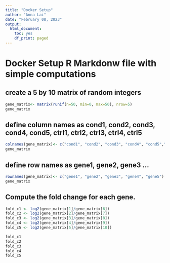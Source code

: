 ```yaml
---
title: "Docker Setup"
author: "Anna Lai"
date: "February 08, 2023"
output:
  html_document:
    toc: yes
    df_print: paged
---
```

# Docker Setup R Markdonw file with simple computations

## create a 5 by 10 matrix of random integers
```r
gene_matrix<- matrix(runif(n=50, min=0, max=50), nrow=5)
gene_matrix
```


## define column names as cond1, cond2, cond3, cond4, cond5, ctrl1, ctrl2, ctrl3, ctrl4, ctrl5
```r
colnames(gene_matrix)<- c("cond1", "cond2", "cond3", "cond4", "cond5"," ctrl1", "ctrl2", "ctrl3", "ctrl4", "ctrl5")
gene_matrix
```

## define row names as gene1, gene2, gene3 ...
```r
rownames(gene_matrix)<- c("gene1", "gene2", "gene3", "gene4", "gene5")
gene_matrix
```

## Compute the fold change for each gene.
```r
fold_c1 <- log2(gene_matrix[1]/gene_matrix[6])
fold_c2 <- log2(gene_matrix[2]/gene_matrix[7])
fold_c3 <- log2(gene_matrix[3]/gene_matrix[8])
fold_c4 <- log2(gene_matrix[4]/gene_matrix[9])
fold_c5 <- log2(gene_matrix[5]/gene_matrix[10])

fold_c1
fold_c2
fold_c3
fold_c4 
fold_c5 
```

